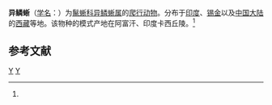 {{Speciesbox
| genus = Oriocalotes
| species = paulus
| authority = (Smith, 1935)<ref name='id4407'>{{cite web| url =http://www.bioinfo.cn/db05/BjdwSpecies.php?action=view&id=4407| title =异鳞蜥| work =《中国动物物种编目数据库》| publisher =中国科学院微生物研究所| author =中国科学院动物研究所| accessdate =2009-04-11| deadurl =yes| archiveurl =https://web.archive.org/web/20160305060110/http://www.bioinfo.cn/db05/BjdwSpecies.php?action=view&id=4407| archivedate =2016-03-05}}</ref>
}}

'''异鳞蜥'''（[[学名|学名]]：{{lang|la|''Oriocalotes paulus''}}）为[[鬣蜥科|鬣蜥科]][[异鳞蜥属|异鳞蜥属]]的[[爬行动物|爬行动物]]。分布于[[印度|印度]]、[[锡金|锡金]]以及[[中国大陆|中国大陆]]的[[西藏|西藏]]等地。该物种的模式产地在阿富汗、印度卡西丘陵。<ref name='id4407'/>

== 参考文献 ==
{{reflist}}

{{Taxonbar|from=Q2241440}}

[[Category:异鳞蜥属|Y]]
[[Category:1935年描述的动物|Y]]


{{蜥蜴小作品}}